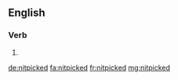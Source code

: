 ==English==

===Verb===
{{head|en|verb form}}

# {{en-past of|nitpick}}

[[de:nitpicked]]
[[fa:nitpicked]]
[[fr:nitpicked]]
[[mg:nitpicked]]